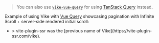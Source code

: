 
> You can also use [`vike-vue-query`](https://github.com/vikejs/vike-vue/tree/main/packages/vike-vue-query) for using [TanStack Query](https://tanstack.com/query) instead.

Example of using Vike with [Vue Query](https://github.com/DamianOsipiuk/vue-query) showcasing pagination with Infinite Scroll + server-side rendered initial scroll:
 - <Example timestamp="2022.10" repo="wobsoriano/vite-plugin-ssr-vue-query" />
   > vite-plugin-ssr was the [previous name of Vike](https://vite-plugin-ssr.com/vike).
